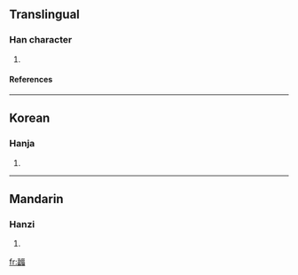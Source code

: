 ==Translingual==
===Han character===
{{Han char|rn=102|rad=田|as=15|sn=20|four=|canj=一田戈中田 (MWILW)}}
# {{defn|Han|sort=田15}}
====References====
{{Han ref|kx=0767.040|dkj=21971|dj=1177.100|hdz=42555.030|uh=7588|ud=30088}}

----
==Korean==
===Hanja===
{{ko-hanja|hangeul=벽|eumhun=|rv=byeok|mr=pyŏk|y=pyek}}
# {{defn|Korean}}

----
==Mandarin==
===Hanzi===
{{cmn-hanzi|pin=[[bò]] ([[bo4]])|wg=po<sup>4</sup>}}
# {{defn|Mandarin}}

[[fr:疈]]